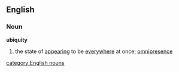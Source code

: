 ==English==
===Noun===
'''ubiquity'''
#the state of [[appearing]] to be [[everywhere]] at once; [[omnipresence]]
[[category:English nouns]]